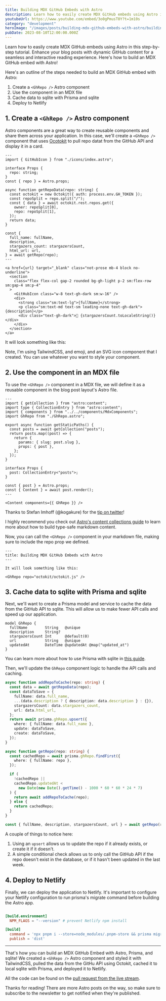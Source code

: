 ```yaml
---
title: Building MDX GitHub Embeds with Astro
description: Learn how to easily create MDX GitHub embeds using Astro in this step-by-step tutorial.
youtubeUrl: https://www.youtube.com/embed/3o0gPmusT0Y?t=1m10s
category: "development"
heroImage: "/images/posts/building-mdx-github-embeds-with-astro/building-mdx-github-embeds-with-astro-thumbnail.jpeg"
pubDate: 2023-08-10T12:00:00.000Z
---
```


Learn how to easily create MDX GitHub embeds using Astro in this step-by-step tutorial. Enhance your blog posts with dynamic GitHub content for a seamless and interactive reading experience. Here's how to build an MDX GitHub embed with Astro!

Here's an outline of the steps needed to build an MDX GitHub embed with Astro:

1. Create a `<GhRepo />` Astro component
2. Use the component in an MDX file
3. Cache data to sqlite with Prisma and sqlite
4. Deploy to Netlify

## 1. Create a `<GhRepo />` Astro component

Astro components are a great way to create reusable components and share them across your application. In this case, we'll create a `<GhRepo />` component that uses [Ocotokit](https://github.com/octokit/octokit.js) to pull repo datat from the GitHub API and display it in a card.

```astro title="GhRepo.astro"
---
import { GitHubIcon } from "./icons/index.astro";

interface Props {
  repo: string;
}
const { repo } = Astro.props;

async function getRepoData(repo: string) {
  const octokit = new Octokit({ auth: process.env.GH_TOKEN });
  const repoSplit = repo.split("/");
  const { data } = await octokit.rest.repos.get({
    owner: repoSplit[0],
    repo: repoSplit[1],
  });
  return data;
}

const {
  full_name: fullName,
  description,
  stargazers_count: stargazersCount,
  html_url: url,
} = await getRepo(repo);
---

<a href={url} target="_blank" class="not-prose mb-4 block no-underline">
  <section
    class="flex flex-col gap-2 rounded bg-gh-light p-2 sm:flex-row sm:gap-4 sm:p-4"
  >
    <GitHubIcon class="w-8 text-gh-dark sm:w-16" />
    <div>
      <strong class="sm:text-lg">{fullName}</strong>
      <p class="sm:text-md text-sm leading-none text-gh-dark">{description}</p>
      <div class="text-gh-dark">🔭 {stargazersCount.toLocaleString()}</div>
    </div>
  </section>
</a>
```

It will look something like this:

<GhRepo repo="octokit/octokit.js" />

Note, I'm using TailwindCSS, and emoji, and an SVG icon component that I created. You can use whatever you want to style your component.

## 2. Use the component in an MDX file

To use the `<GhRepo />` component in a MDX file, we will define it as a reusable component in the blog post layout's Astro file.

```astro title="PostLayout.astro"
---
import { getCollection } from "astro:content";
import type { CollectionEntry } from "astro:content";
import { components } from "../../components/MdxComponents";
import GhRepo from "./GhRepo.astro";

export async function getStaticPaths() {
  const posts = await getCollection("posts");
  return posts.map((post) => {
    return {
      params: { slug: post.slug },
      props: { post },
    };
  });
}

interface Props {
  post: CollectionEntry<"posts">;
}

const { post } = Astro.props;
const { Content } = await post.render();
---

<Content components={{ GhRepo }} />
```

Thanks to Stefan Imhoff (@kogakure) for the [tip on twitter](https://twitter.com/kogakure/status/1689527906098114560)!

I highly recommend you check out [Astro's content collections guide](https://docs.astro.build/en/guides/content-collections/) to learn more about how to build type-safe markdown content.

Now, you can call the `<GhRepo />` component in your markdown file, making sure to include the repo prop we defined.

```mdx title="building-mdx-github-embeds-with-astro.mdx"
---
title: Building MDX GitHub Embeds with Astro
---

It will look something like this:

<GhRepo repo="octokit/octokit.js" />
```

## 3. Cache data to sqlite with Prisma and sqlite

Next, we'll want to create a Prisma model and service to cache the data from the GitHub API to sqlite. This will allow us to make fewer API calls and speed up our application.

```prisma title="schema.prisma"
model GhRepo {
  fullName        String   @unique
  description     String?
  stargazersCount Int      @default(0)
  url             String   @unique
  updatedAt       DateTime @updatedAt @map("updated_at")
}
```

You can learn more about how to use Prisma with sqlite in [this guide](https://www.prisma.io/docs/concepts/database-connectors/sqlite).

Then, we'll update the `GhRepo` component logic to handle the API calls and caching.

```ts title="GhRepo.astro"
async function addRepoToCache(repo: string) {
  const data = await getRepoData(repo);
  const dataToSave = {
    fullName: data.full_name,
    ...(data.description ? { description: data.description } : {}),
    stargazersCount: data.stargazers_count,
    url: data.html_url,
  };
  return await prisma.ghRepo.upsert({
    where: { fullName: data.full_name },
    update: dataToSave,
    create: dataToSave,
  });
}

async function getRepo(repo: string) {
  const cachedRepo = await prisma.ghRepo.findFirst({
    where: { fullName: repo },
  });

  if (
    !cachedRepo ||
    cachedRepo.updatedAt <
      new Date(new Date().getTime() - 1000 * 60 * 60 * 24 * 7)
  ) {
    return await addRepoToCache(repo);
  } else {
    return cachedRepo;
  }
}

const { fullName, description, stargazersCount, url } = await getRepo(repo);
```

A couple of things to notice here:

1. Using an `upsert` allows us to update the repo if it already exists, or create it if it doesn't.
2. A simple conditional check allows us to only call the GitHub API if the repo doesn't exist in the database, or if it hasn't been updated in the last week.

## 4. Deploy to Netlify

Finally, we can deploy the application to Netlify. It's important to configure your Netlify configuration to run prisma's migrate command before building the Astro app.

```toml title="netlify.toml"

[build.environment]
  NPM_FLAGS = "--version" # prevent Netlify npm install

[build]
  command = 'npx pnpm i --store=node_modules/.pnpm-store && prisma migrate dev && npm run build'
  publish = 'dist'
```

---

That's how you can build an MDX GitHub Embed with Astro, Prisma, and sqlite! We created a `<GhRepo />` Astro component and styled it with TailwindCSS, pulled the data from the GitHu API using Octokit, cached it to local sqlite with Prisma, and deployed it to Netlify.

All the code can be found on the [pull request from the live stream](https://github.com/joshmedeski/joshmedeski.com/pull/19).

Thanks for reading! There are more Astro posts on the way, so make sure to subscribe to the newsletter to get notified when they're published.
